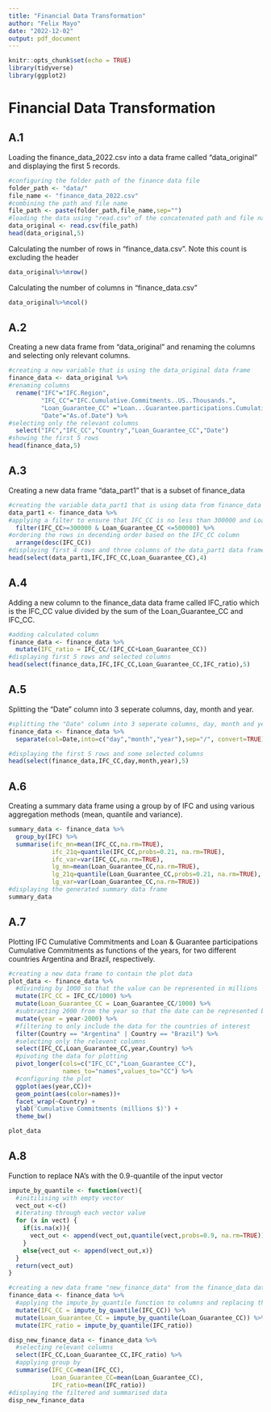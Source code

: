 ```yaml
---
title: "Financial Data Transformation"
author: "Felix Mayo"
date: "2022-12-02"
output: pdf_document
---
```


```r
knitr::opts_chunk$set(echo = TRUE)
library(tidyverse)
library(ggplot2)
```

# Financial Data Transformation

## A.1

Loading the finance_data_2022.csv into a data frame called "data_original" and displaying the first 5 records.

```r
#configuring the folder path of the finance data file
folder_path <- "data/"
file_name <- "finance_data_2022.csv"
#combining the path and file name
file_path <- paste(folder_path,file_name,sep="")
#loading the data using "read.csv" of the concatenated path and file name
data_original <- read.csv(file_path)
head(data_original,5)

```

Calculating the number of rows in "finance_data.csv". Note this count is excluding the header

```r
data_original%>%nrow()
```

Calculating the number of columns in "finance_data.csv"

```r
data_original%>%ncol()
```

## A.2

Creating a new data frame from "data_original" and renaming the columns and selecting only relevant columns.

```r
#creating a new variable that is using the data_original data frame
finance_data <- data_original %>% 
#renaming columns
  rename("IFC"="IFC.Region",
         "IFC_CC"="IFC.Cumulative.Commitments..US..Thousands.",
         "Loan_Guarantee_CC" ="Loan...Guarantee.participations.Cumulative.Commitments..US..Thousands.",
         "Date"="As.of.Date") %>% 
#selecting only the relevant columns
  select("IFC","IFC_CC","Country","Loan_Guarantee_CC","Date")
#showing the first 5 rows
head(finance_data,5)
```

## A.3

Creating a new data frame "data_part1" that is a subset of finance_data

```r
#creating the variable data_part1 that is using data from finance_data
data_part1 <- finance_data %>% 
#applying a filter to ensure that IFC_CC is no less than 300000 and Loan_Guarantee_CC is no more than 500000
  filter(IFC_CC>=300000 & Loan_Guarantee_CC <=500000) %>% 
#ordering the rows in decending order based on the IFC_CC column
  arrange(desc(IFC_CC))
#displaying first 4 rows and three columns of the data_part1 data frame
head(select(data_part1,IFC,IFC_CC,Loan_Guarantee_CC),4)
```

## A.4

Adding a new column to the finance_data data frame called IFC_ratio which is the IFC_CC value divided by the sum of the Loan_Guarantee_CC and IFC_CC.

```r
#adding calculated column
finance_data <- finance_data %>% 
  mutate(IFC_ratio = IFC_CC/(IFC_CC+Loan_Guarantee_CC))
#displaying first 5 rows and selected columns
head(select(finance_data,IFC,IFC_CC,Loan_Guarantee_CC,IFC_ratio),5)
```

## A.5

Splitting the "Date" column into 3 seperate columns, day, month and year.

```r
#splitting the "Date" column into 3 seperate columns, day, month and year
finance_data <- finance_data %>% 
  separate(col=Date,into=c("day","month","year"),sep="/", convert=TRUE)

#displaying the first 5 rows and some selected columns
head(select(finance_data,IFC_CC,day,month,year),5)
```

## A.6

Creating a summary data frame using a group by of IFC and using various aggregation methods (mean, quantile and variance).

```r
summary_data <- finance_data %>% 
  group_by(IFC) %>% 
  summarise(ifc_mn=mean(IFC_CC,na.rm=TRUE),
            ifc_21q=quantile(IFC_CC,probs=0.21, na.rm=TRUE),
            ifc_var=var(IFC_CC,na.rm=TRUE),
            lg_mn=mean(Loan_Guarantee_CC,na.rm=TRUE),
            lg_21q=quantile(Loan_Guarantee_CC,probs=0.21, na.rm=TRUE),
            lg_var=var(Loan_Guarantee_CC,na.rm=TRUE))
#displaying the generated summary data frame
summary_data
```

## A.7

Plotting IFC Cumulative Commitments and Loan & Guarantee participations Cumulative Commitments as functions of the years, for two different countries Argentina and Brazil, respectively.

```r
#creating a new data frame to contain the plot data
plot_data <- finance_data %>%
  #divinding by 1000 so that the value can be represented in millions
  mutate(IFC_CC = IFC_CC/1000) %>%
  mutate(Loan_Guarantee_CC = Loan_Guarantee_CC/1000) %>%
  #subtracting 2000 from the year so that the date can be represented by the last 2 digits of the year
  mutate(year = year-2000) %>%
  #filtering to only include the data for the countries of interest
  filter(Country == "Argentina" | Country == "Brazil") %>% 
  #selecting only the relevent columns
  select(IFC_CC,Loan_Guarantee_CC,year,Country) %>% 
  #pivoting the data for plotting
  pivot_longer(cols=c("IFC_CC","Loan_Guarantee_CC"),
               names_to="names",values_to="CC") %>% 
  #configuring the plot
  ggplot(aes(year,CC))+
  geom_point(aes(color=names))+
  facet_wrap(~Country) +
  ylab('Cumulative Commitments (millions $)') +
  theme_bw()

plot_data
```

## A.8

Function to replace NA's with the 0.9-quantile of the input vector

```r
impute_by_quantile <- function(vect){
  #initilising with empty vector
  vect_out <-c()
  #iterating through each vector value
  for (x in vect) {
    if(is.na(x)){
      vect_out <- append(vect_out,quantile(vect,probs=0.9, na.rm=TRUE))
    }
    else{vect_out <- append(vect_out,x)}
  }
  return(vect_out)
}
```

```r
#creating a new data frame "new_finance_data" from the finance_data data frame
finance_data <- finance_data %>% 
  #applying the impute_by_quantile function to columns and replacing their missing values
  mutate(IFC_CC = impute_by_quantile(IFC_CC)) %>% 
  mutate(Loan_Guarantee_CC = impute_by_quantile(Loan_Guarantee_CC)) %>% 
  mutate(IFC_ratio = impute_by_quantile(IFC_ratio))

disp_new_finance_data <- finance_data %>% 
  #selecting relevant columns
  select(IFC_CC,Loan_Guarantee_CC,IFC_ratio) %>% 
  #applying group by 
  summarise(IFC_CC=mean(IFC_CC),
            Loan_Guarantee_CC=mean(Loan_Guarantee_CC),
            IFC_ratio=mean(IFC_ratio))
#displaying the filtered and summarised data 
disp_new_finance_data
```
